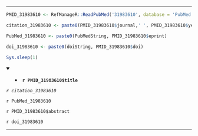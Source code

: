 

---

```r

PMID_31983610 <- RefManageR::ReadPubMed('31983610', database = 'PubMed')

citation_31983610 <- paste0(PMID_31983610$journal,' ', PMID_31983610$year, ' ', PMID_31983610$month,';', PMID_31983610$volume,'(', PMID_31983610$number,'):', PMID_31983610$pages)

PubMed_31983610 <- paste0(PubMedString, PMID_31983610$eprint)

doi_31983610 <- paste0(doiString, PMID_31983610$doi)

Sys.sleep(1)

```

<details open> <summary>
- **`r PMID_31983610$title`**
</summary> 

*`r citation_31983610`*

`r PubMed_31983610`

`r PMID_31983610$abstract`

`r doi_31983610`

</details>

---


